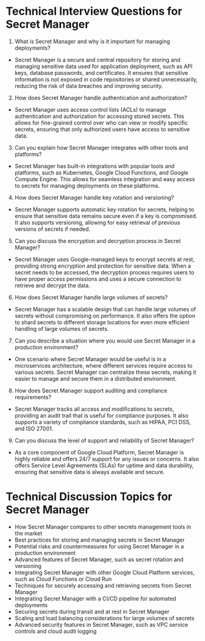 

# Technical Interview Questions for Secret Manager
1. What is Secret Manager and why is it important for managing deployments?
- Secret Manager is a secure and central repository for storing and managing sensitive data used for application deployment, such as API keys, database passwords, and certificates. It ensures that sensitive information is not exposed in code repositories or shared unnecessarily, reducing the risk of data breaches and improving security.

2. How does Secret Manager handle authentication and authorization?
- Secret Manager uses access control lists (ACLs) to manage authentication and authorization for accessing stored secrets. This allows for fine-grained control over who can view or modify specific secrets, ensuring that only authorized users have access to sensitive data.

3. Can you explain how Secret Manager integrates with other tools and platforms?
- Secret Manager has built-in integrations with popular tools and platforms, such as Kubernetes, Google Cloud Functions, and Google Compute Engine. This allows for seamless integration and easy access to secrets for managing deployments on these platforms.

4. How does Secret Manager handle key rotation and versioning?
- Secret Manager supports automatic key rotation for secrets, helping to ensure that sensitive data remains secure even if a key is compromised. It also supports versioning, allowing for easy retrieval of previous versions of secrets if needed.

5. Can you discuss the encryption and decryption process in Secret Manager?
- Secret Manager uses Google-managed keys to encrypt secrets at rest, providing strong encryption and protection for sensitive data. When a secret needs to be accessed, the decryption process requires users to have proper access permissions and uses a secure connection to retrieve and decrypt the data.

6. How does Secret Manager handle large volumes of secrets?
- Secret Manager has a scalable design that can handle large volumes of secrets without compromising on performance. It also offers the option to shard secrets to different storage locations for even more efficient handling of large volumes of secrets.

7. Can you describe a situation where you would use Secret Manager in a production environment?
- One scenario where Secret Manager would be useful is in a microservices architecture, where different services require access to various secrets. Secret Manager can centralize these secrets, making it easier to manage and secure them in a distributed environment.

8. How does Secret Manager support auditing and compliance requirements?
- Secret Manager tracks all access and modifications to secrets, providing an audit trail that is useful for compliance purposes. It also supports a variety of compliance standards, such as HIPAA, PCI DSS, and ISO 27001.

9. Can you discuss the level of support and reliability of Secret Manager?
- As a core component of Google Cloud Platform, Secret Manager is highly reliable and offers 24/7 support for any issues or concerns. It also offers Service Level Agreements (SLAs) for uptime and data durability, ensuring that sensitive data is always available and secure.

# Technical Discussion Topics for Secret Manager
- How Secret Manager compares to other secrets management tools in the market
- Best practices for storing and managing secrets in Secret Manager
- Potential risks and countermeasures for using Secret Manager in a production environment
- Advanced features of Secret Manager, such as secret rotation and versioning
- Integrating Secret Manager with other Google Cloud Platform services, such as Cloud Functions or Cloud Run
- Techniques for securely accessing and retrieving secrets from Secret Manager
- Integrating Secret Manager with a CI/CD pipeline for automated deployments
- Securing secrets during transit and at rest in Secret Manager
- Scaling and load balancing considerations for large volumes of secrets
- Advanced security features in Secret Manager, such as VPC service controls and cloud audit logging